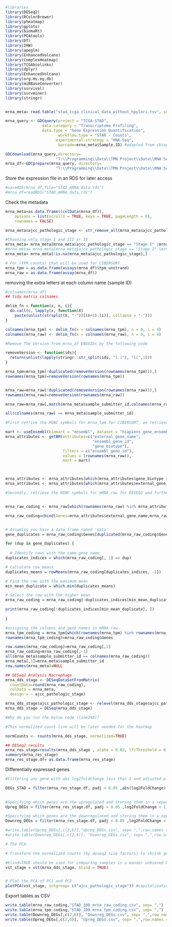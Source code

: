 ```{r message=TRUE, warning=FALSE}
#libraries
library(DESeq2)
library(RColorBrewer)
library(pheatmap)
library(gplots)
library(biomaRt)
library(PCAtools)
library(DT)
library(IHW)
library(apeglm)
library(EnhancedVolcano)
library(ComplexHeatmap)
library(TCGAbiolinks)
library(dplyr)
library(EnhancedVolcano)
library(org.Hs.eg.db)
library(miRBaseConverter)
library(survival)
library(survminer)
library(stringr)



```

```{r}
mrna_meta= read.table("stad_tcga_clinical_data_without_hpylori.tsv", sep='\t', head= T)
```

```{r}


mrna_query <- GDCquery(project = "TCGA-STAD",
                data.category = "Transcriptome Profiling",
                data.type = "Gene Expression Quantification",
                       workflow.type = "STAR - Counts",
                      experimental.strategy = "RNA-Seq",
                       barcode=mrna_meta$Sample.ID) #adapted from cbioportals

GDCdownload(mrna_query,directory=
                      "T:\\Programming\\Data\\TMN Project\\Data\\RNA Seq - STAD")
mrna_df<-GDCprepare(mrna_query, directory=
                      "T:\\Programming\\Data\\TMN Project\\Data\\RNA Seq - STAD")

```

Store the expression file in an RDS for later access

```{r}
#saveRDS(mrna_df,file="STAD_mRNA_data.rds")
#mrna_df=readRDS("STAD_mRNA_data.rds")
```

Check the metadata

```{r}
mrna_meta=as.data.frame((colData(mrna_df)), 
    options = list(scrollX = TRUE, keys = TRUE, pageLength = 5), 
    rownames = FALSE)

mrna_meta$ajcc_pathologic_stage <- str_remove_all(mrna_meta$ajcc_pathologic_stage, "[A-C]")

#Choosing only stage I and III or IV
mrna_meta= mrna_meta[mrna_meta$ajcc_pathologic_stage == "Stage I" |mrna_meta$ajcc_pathologic_stage == "Stage III",]
#mrna_meta= mrna_meta[mrna_meta$ajcc_pathologic_stage == "Stage I" |mrna_meta$ajcc_pathologic_stage == "Stage IV",] # Low number of stage IV samples (14) and lower number of DEGs (76 in comparison to 274)
mrna_meta= mrna_meta[!is.na(mrna_meta$ajcc_pathologic_stage),]


```

```{r}
# For (TPM counts) that will be used for CIBERSORT
mrna_tpm = as.data.frame(assays(mrna_df)$tpm_unstrand)
mrna_raw = as.data.frame(assay(mrna_df))
```

removing the extra letters at each column name (sample ID)

```{r}
#colnames(mrna_df)
## tidy matrix colnames

delim_fn = function(x, n, i){
  do.call(c, lapply(x, function(X)
    paste(unlist(strsplit(X, "-"))[(n+1):(i)], collapse = "-")))
}

colnames(mrna_tpm) <- delim_fn(x = colnames(mrna_tpm), n = 0, i = 4)
colnames(mrna_raw) <- delim_fn(x = colnames(mrna_raw), n = 0, i = 4)


```

```{r}
#Remove The Version from mrna_df ENSGIDs by the following code

removeVersion <- function(ids){
  return(unlist(lapply(stringr::str_split(ids, "[.]"), "[[",1)))
}

mrna_tpm=mrna_tpm[!duplicated(removeVersion(rownames(mrna_tpm))),]
rownames(mrna_tpm)=removeVersion(rownames(mrna_tpm))


mrna_raw=mrna_raw[!duplicated(removeVersion(rownames(mrna_raw))),]
rownames(mrna_raw)=removeVersion(rownames(mrna_raw))

```

```{r}
mrna_raw=mrna_raw[,match(mrna_meta$sample_submitter_id,colnames(mrna_raw))]

all(colnames(mrna_raw) == mrna_meta$sample_submitter_id)

```

```{r}

#First retrive the HGNC symbols for mrna_tpm for CIBERSORT, we retrieved protein coding genes only 

mart <- useEnsembl(biomart = "ensembl", dataset = "hsapiens_gene_ensembl",version= 110)
mrna_attributes <- getBM(attributes=c("external_gene_name",
                                      "ensembl_gene_id",
                                      "gene_biotype"),
                         filters = c("ensembl_gene_id"),
                         values = (rownames(mrna_raw)),
                         mart = mart)



mrna_attributes <- mrna_attributes[which(mrna_attributes$gene_biotype == "protein_coding"),]
mrna_attributes <- mrna_attributes[which(mrna_attributes$external_gene_name != ""),]

#Secondly, retrieve the HGNC symbols for mRNA_raw for DESEQ2 and further analysis


mrna_raw_coding <- mrna_raw[which(rownames(mrna_raw) %in% mrna_attributes$ensembl_gene_id),]

mrna_raw_coding=cbind(Genes=mrna_attributes$external_gene_name,mrna_raw_coding)


# Assuming you have a data frame named 'data'
gene_duplicates = mrna_raw_coding$Genes[duplicated(mrna_raw_coding$Genes)] # Replace with the actual gene name, same for both mRNA raw and TPM

for (dup in gene_duplicates) {
  
  # Identify rows with the same gene name
duplicates_indices = which(mrna_raw_coding[, 1] == dup)

# Calculate row means
duplicates_means = rowMeans(mrna_raw_coding[duplicates_indices, -1])

# Find the row with the maximum mean
min_mean_duplicate = which.min(duplicates_means)

# Select the row with the higher mean
mrna_raw_coding = mrna_raw_coding[-duplicates_indices[min_mean_duplicate], ]

print(mrna_raw_coding[!duplicates_indices[min_mean_duplicate], ])
  
}

#assigning the columns and gene names in mRNA raw
mrna_tpm_coding = mrna_tpm[which(rownames(mrna_tpm) %in% rownames(mrna_raw_coding)),]
rownames(mrna_tpm_coding)=mrna_raw_coding$Genes

```

```{r}

row.names(mrna_raw_coding)=mrna_raw_coding[,1]
mrna_raw_coding=mrna_raw_coding[,-1]
all(mrna_meta$sample_submitter_id == colnames(mrna_raw_coding))
mrna_meta[,1]=mrna_meta$sample_submitter_id
row.names(mrna_meta)=NULL

```

```{r}

## DESeq2 Analysis Macrophage
mrna_dds_stage <- DESeqDataSetFromMatrix(
  countData=round(mrna_raw_coding), 
  colData = mrna_meta, 
  design = ~ ajcc_pathologic_stage)

mrna_dds_stage$ajcc_pathologic_stage <- relevel(mrna_dds_stage$ajcc_pathologic_stage, ref = "Stage I")
mrna_dds_stage = DESeq(mrna_dds_stage) 

#Why do you run the below code (line240)?

#This normalized count line will be later needed for the heatmap

normCounts <- counts(mrna_dds_stage, normalized=TRUE)

## DESeq2 results
mrna_res_stage=results(mrna_dds_stage , alpha = 0.05, lfcThreshold = 0, contrast = c("ajcc_pathologic_stage", "Stage III", "Stage I"))
summary(mrna_res_stage)
mrna_res_stage.df= as.data.frame(mrna_res_stage)

```

Differentially expressed genes

```{r}
#Filtering any gene with abs log2foldchange less than 1 and adjusted p-value more than 0.05

DEGs_STAD = filter(mrna_res_stage.df, padj < 0.05 ,abs(log2FoldChange) > 1)
  

#Specifying which genes are the upregulated and storing them in a seperate variable
Upreg_DEGs = filter(mrna_res_stage.df, padj < 0.05 ,log2FoldChange > 1)

#Specifying which genes are the downregulated and storing them in a seperate variable
Downreg_DEGs = filter(mrna_res_stage.df, padj < 0.05 ,log2FoldChange < -1)

#write.table(Upreg_DEGs[,c(2,6)],"Upreg_DEGs.csv", sep= ",",row.names = TRUE, col.names = TRUE)
#write.table(Downreg_DEGs[,c(2,6)], "Downreg_DEGs.csv", sep= ",",row.names = TRUE, col.names = TRUE)

```

```{r}
# The PCA 

# Transform the normalized counts (by deseq2 size factors) to shrink genes with low expression and high dispersion 

#blind=TRUE should be used for comparing samples in a manner unbiased by prior information on samples, for example to perform sample QA (quality assurance).
vst_stage = vst(mrna_dds_stage, blind = TRUE)


# Plot the PCA of PC1 and PC2
plotPCA(vst_stage, intgroup= c("ajcc_pathologic_stage")) #capitalization is important


```

Export tables as CSV

```{r}
write.table(mrna_raw_coding,"STAD_100_mrna_raw_coding.csv", sep= ",")
write.table(mrna_tpm_coding,"STAD_100_mrna_tpm_coding.csv", sep= ",")
write.table(Downreg_DEGs[,c(2,6)], "Downreg_DEGs.csv", sep= ",",row.names = TRUE, col.names = TRUE)
write.table(Upreg_DEGs[,c(2,6)], "Upreg_DEGs.csv", sep= ",",row.names = TRUE, col.names = TRUE)

```
